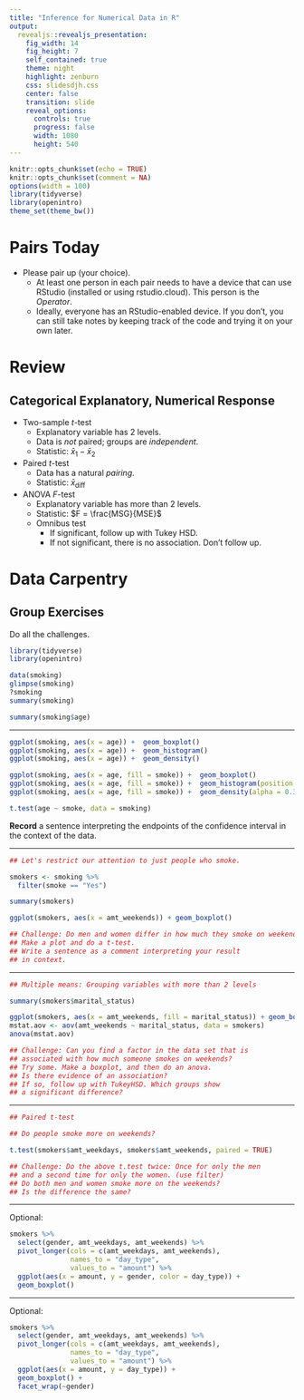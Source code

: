 ```yaml
---
title: "Inference for Numerical Data in R"
output: 
  revealjs::revealjs_presentation:
    fig_width: 14 
    fig_height: 7
    self_contained: true
    theme: night
    highlight: zenburn
    css: slidesdjh.css
    center: false
    transition: slide
    reveal_options:
      controls: true
      progress: false
      width: 1080
      height: 540
---
```


```r
knitr::opts_chunk$set(echo = TRUE)
knitr::opts_chunk$set(comment = NA)
options(width = 100)
library(tidyverse)
library(openintro)
theme_set(theme_bw())
```

# Pairs Today

- Please pair up (your choice).
    - At least one person in each pair needs to have a device that can use RStudio (installed or using rstudio.cloud). This person is the *Operator*.
    - Ideally, everyone has an RStudio-enabled device. If you don't, you can still take notes by keeping track of the code and trying it on your own later.
    
# Review

## Categorical Explanatory, Numerical Response

- Two-sample $t$-test
    - Explanatory variable has 2 levels.
    - Data is *not* paired; groups are *independent*.
    - Statistic: $\bar{x}_1 - \bar{x}_2$
- Paired $t$-test
    - Data has a natural *pairing*.
    - Statistic: $\bar{x}_\text{diff}$
- ANOVA $F$-test
    - Explanatory variable has more than 2 levels.
    - Statistic: $F = \frac{MSG}{MSE}$
    - Omnibus test
        - If significant, follow up with Tukey HSD.
        - If not significant, there is no association. Don't follow up.
    
# Data Carpentry

## Group Exercises

Do all the challenges.

```r
library(tidyverse)
library(openintro)

data(smoking)
glimpse(smoking)
?smoking
summary(smoking)

summary(smoking$age)
```

---

```r
ggplot(smoking, aes(x = age)) +  geom_boxplot() 
ggplot(smoking, aes(x = age)) +  geom_histogram() 
ggplot(smoking, aes(x = age)) +  geom_density() 

ggplot(smoking, aes(x = age, fill = smoke)) +  geom_boxplot() 
ggplot(smoking, aes(x = age, fill = smoke)) +  geom_histogram(position = "dodge") 
ggplot(smoking, aes(x = age, fill = smoke)) +  geom_density(alpha = 0.3) 

t.test(age ~ smoke, data = smoking)
```

**Record** a sentence interpreting the endpoints of the 
confidence interval in the context of the data.

---

```r
## Let's restrict our attention to just people who smoke.

smokers <- smoking %>%
  filter(smoke == "Yes")

summary(smokers)

ggplot(smokers, aes(x = amt_weekends)) + geom_boxplot()

## Challenge: Do men and women differ in how much they smoke on weekends? 
## Make a plot and do a t-test. 
## Write a sentence as a comment interpreting your result
## in context.
```

---

```r
## Multiple means: Grouping variables with more than 2 levels

summary(smokers$marital_status)

ggplot(smokers, aes(x = amt_weekends, fill = marital_status)) + geom_boxplot()
mstat.aov <- aov(amt_weekends ~ marital_status, data = smokers)
anova(mstat.aov)

## Challenge: Can you find a factor in the data set that is
## associated with how much someone smokes on weekends? 
## Try some. Make a boxplot, and then do an anova. 
## Is there evidence of an association? 
## If so, follow up with TukeyHSD. Which groups show
## a significant difference?

```

---

```r
## Paired t-test

## Do people smoke more on weekends?

t.test(smokers$amt_weekdays, smokers$amt_weekends, paired = TRUE)

## Challenge: Do the above t.test twice: Once for only the men 
## and a second time for only the women. (use filter) 
## Do both men and women smoke more on the weekends? 
## Is the difference the same?
```

---

Optional:

```r
smokers %>%
  select(gender, amt_weekdays, amt_weekends) %>%
  pivot_longer(cols = c(amt_weekdays, amt_weekends),
               names_to = "day_type",
               values_to = "amount") %>%
  ggplot(aes(x = amount, y = gender, color = day_type)) +
  geom_boxplot()
```

---

Optional:

```r
smokers %>%
  select(gender, amt_weekdays, amt_weekends) %>%
  pivot_longer(cols = c(amt_weekdays, amt_weekends),
               names_to = "day_type",
               values_to = "amount") %>%
  ggplot(aes(x = amount, y = day_type)) +
  geom_boxplot() +
  facet_wrap(~gender)
```

